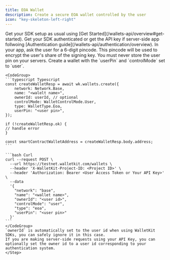 ```yaml
---
title: EOA Wallet
description: Create a secure EOA wallet controlled by the user
icon: "key-skeleton-left-right"
---
```


<Steps>
    <Step title="Add WalletKit to your app">
    Get your SDK setup as usual using [Get Started](/wallets-api/overview#get-started).
    </Step>
    <Step title="Authenticate to WalletKit">
    Get your SDK authenticated or get the API key if server-side app follwoing [Authentication guide](/wallets-api/authentication/overview). 
    </Step>
    <Step title="Obtain user pincode">
    In your app, ask the user for a 6-digit pincode. This pincode will be used to encrypt the user's share of the signing key.
    <Warning>
    You must never store the user pin on your servers.
    </Warning>
    </Step>
    <Step title="Create a EOA wallet">
    Create a wallet with the `userPin` and `controlMode` set to `user`.

    <CodeGroup>
    ```typescript Typescript
    const createWalletResp = await wk.wallets.create({
        network: Network.Base,
        name: "<walelt name>",
        ownerId: userId, // optional
        controlMode: WalletControlMode.User,
        type: WalletType.Eoa,
        userPin: "<user pin>",
    });

    if (!createWalletResp.ok) {
    // handle error
    }

    const smartContractWalletAddress = createWalletResp.body.address;
    ```

    ```bash Curl
    curl --request POST \
      --url https://testnet.walletkit.com/wallets \
      --header 'X-WalletKit-Project-ID: <Project ID>' \
      --header 'Authorization: Bearer <User Access Token or Your API Key>' \
      --data 
      '{
        "network": "base",
        "name": "<wallet name>",
        "ownerId": "<user id>",
        "controlMode": "user",
        "type": "eoa",
        "userPin": "<user pin>"
      }'
    ```
    </CodeGroup>
    `ownerId` is automatically set to the user id when using WalletKit SDKs, you can safely ignore it in this case.
    If you are making server-side requests using your API Key, you can optionally set the owner id to a user id corresponding to your authentication system.
    </Step>
</Steps>